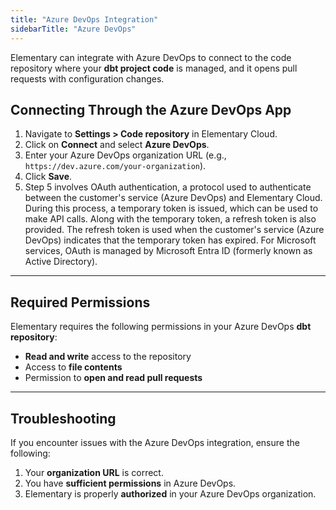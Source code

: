 ```yaml
---
title: "Azure DevOps Integration"
sidebarTitle: "Azure DevOps"
---
```


Elementary can integrate with Azure DevOps to connect to the code repository where your **dbt project code** is managed, and it opens pull requests with configuration changes.

## Connecting Through the Azure DevOps App

1. Navigate to **Settings > Code repository** in Elementary Cloud.  
2. Click on **Connect** and select **Azure DevOps**.  
3. Enter your Azure DevOps organization URL (e.g., `https://dev.azure.com/your-organization`).  
4. Click **Save**.  
5. Step 5 involves OAuth authentication, a protocol used to authenticate between the customer's service (Azure DevOps) and Elementary Cloud. During this process, a temporary token is issued, which can be used to make API calls. Along with the temporary token, a refresh token is also provided. The refresh token is used when the customer's service (Azure DevOps) indicates that the temporary token has expired. For Microsoft services, OAuth is managed by Microsoft Entra ID (formerly known as Active Directory).

---

## Required Permissions

Elementary requires the following permissions in your Azure DevOps **dbt repository**:

- **Read and write** access to the repository  
- Access to **file contents**  
- Permission to **open and read pull requests**  

---

## Troubleshooting

If you encounter issues with the Azure DevOps integration, ensure the following:  

1. Your **organization URL** is correct.  
2. You have **sufficient permissions** in Azure DevOps.  
3. Elementary is properly **authorized** in your Azure DevOps organization.  
